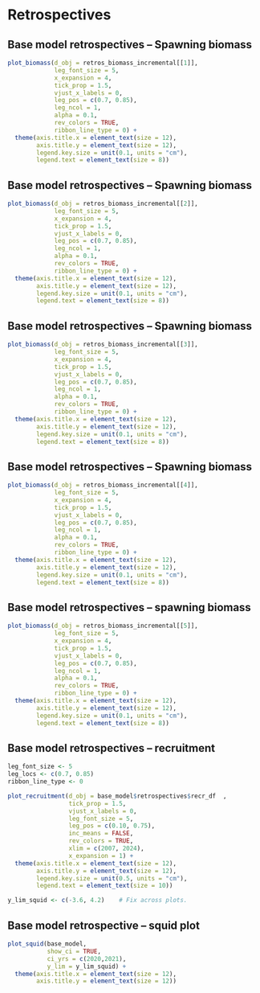 # Retrospectives

## Base model retrospectives -- Spawning biomass
```r

plot_biomass(d_obj = retros_biomass_incremental[[1]],
             leg_font_size = 5,
             x_expansion = 4,
             tick_prop = 1.5,
             vjust_x_labels = 0,
             leg_pos = c(0.7, 0.85),
             leg_ncol = 1,
             alpha = 0.1,
             rev_colors = TRUE,
             ribbon_line_type = 0) +
  theme(axis.title.x = element_text(size = 12),
        axis.title.y = element_text(size = 12),
        legend.key.size = unit(0.1, units = "cm"),
        legend.text = element_text(size = 8))
```

## Base model retrospectives -- Spawning biomass
```r

plot_biomass(d_obj = retros_biomass_incremental[[2]],
             leg_font_size = 5,
             x_expansion = 4,
             tick_prop = 1.5,
             vjust_x_labels = 0,
             leg_pos = c(0.7, 0.85),
             leg_ncol = 1,
             alpha = 0.1,
             rev_colors = TRUE,
             ribbon_line_type = 0) +
  theme(axis.title.x = element_text(size = 12),
        axis.title.y = element_text(size = 12),
        legend.key.size = unit(0.1, units = "cm"),
        legend.text = element_text(size = 8))
```

## Base model retrospectives -- Spawning biomass
```r

plot_biomass(d_obj = retros_biomass_incremental[[3]],
             leg_font_size = 5,
             x_expansion = 4,
             tick_prop = 1.5,
             vjust_x_labels = 0,
             leg_pos = c(0.7, 0.85),
             leg_ncol = 1,
             alpha = 0.1,
             rev_colors = TRUE,
             ribbon_line_type = 0) +
  theme(axis.title.x = element_text(size = 12),
        axis.title.y = element_text(size = 12),
        legend.key.size = unit(0.1, units = "cm"),
        legend.text = element_text(size = 8))
```

## Base model retrospectives -- Spawning biomass
```r

plot_biomass(d_obj = retros_biomass_incremental[[4]],
             leg_font_size = 5,
             x_expansion = 4,
             tick_prop = 1.5,
             vjust_x_labels = 0,
             leg_pos = c(0.7, 0.85),
             leg_ncol = 1,
             alpha = 0.1,
             rev_colors = TRUE,
             ribbon_line_type = 0) +
  theme(axis.title.x = element_text(size = 12),
        axis.title.y = element_text(size = 12),
        legend.key.size = unit(0.1, units = "cm"),
        legend.text = element_text(size = 8))
```


## Base model retrospectives -- spawning biomass
```r

plot_biomass(d_obj = retros_biomass_incremental[[5]],
             leg_font_size = 5,
             x_expansion = 4,
             tick_prop = 1.5,
             vjust_x_labels = 0,
             leg_pos = c(0.7, 0.85),
             leg_ncol = 1,
             alpha = 0.1,
             rev_colors = TRUE,
             ribbon_line_type = 0) +
  theme(axis.title.x = element_text(size = 12),
        axis.title.y = element_text(size = 12),
        legend.key.size = unit(0.1, units = "cm"),
        legend.text = element_text(size = 8))
```


## Base model retrospectives -- recruitment
```r
leg_font_size <- 5
leg_locs <- c(0.7, 0.85)
ribbon_line_type <- 0

plot_recruitment(d_obj = base_model$retrospectives$recr_df  ,
                 tick_prop = 1.5,
                 vjust_x_labels = 0,
                 leg_font_size = 5,
                 leg_pos = c(0.10, 0.75),
                 inc_means = FALSE,
                 rev_colors = TRUE,
                 xlim = c(2007, 2024),
                 x_expansion = 1) +
  theme(axis.title.x = element_text(size = 12),
        axis.title.y = element_text(size = 12),
        legend.key.size = unit(0.5, units = "cm"),
        legend.text = element_text(size = 10))
```


```r
y_lim_squid <- c(-3.6, 4.2)    # Fix across plots.
```

## Base model retrospective -- squid plot
```r

plot_squid(base_model,
           show_ci = TRUE,
           ci_yrs = c(2020,2021),
           y_lim = y_lim_squid) +
  theme(axis.title.x = element_text(size = 12),
        axis.title.y = element_text(size = 12))
```
